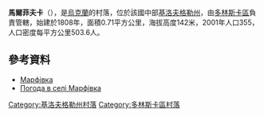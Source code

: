 {{coord|48|2|39|N|32|47|18|E|scale:100000_region:UA|display=title}}

'''馬爾菲夫卡'''（{{lang-uk|Марфівка}}），是[[烏克蘭|烏克蘭]]的村落，位於該國中部[[基洛夫格勒州|基洛夫格勒州]]，由[[多林斯卡區|多林斯卡區]]負責管轄，始建於1808年，面積0.71平方公里，海拔高度142米，2001年人口355，人口密度每平方公里503.6人。

==參考資料==
* [http://gska2.rada.gov.ua/pls/z7502/A005?rdat1=30.01.2010&rf7571=16705 Марфівка]{{dead link|date=2018年5月 |bot=InternetArchiveBot |fix-attempted=yes }}
* [http://weather.in.ua/ua/kirovogradskaja/15179 Погода в селі Марфівка]

{{DEFAULTSORT:Марфівка}}
[[Category:基洛夫格勒州村落|Category:基洛夫格勒州村落]]
[[Category:多林斯卡區村落|Category:多林斯卡區村落]]


{{Kirovohrad-geo-stub}}